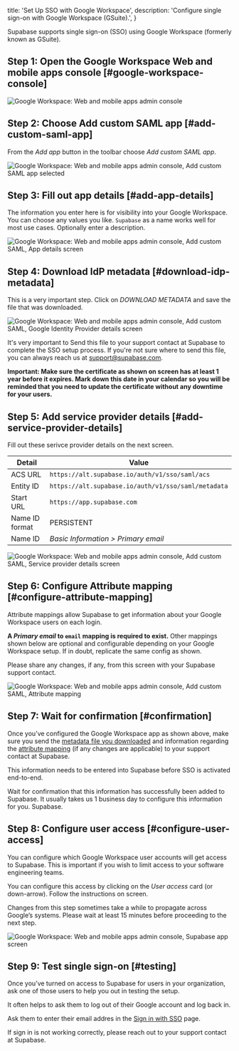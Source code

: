 
  title: 'Set Up SSO with Google Workspace',
  description: 'Configure single sign-on with Google Workspace (GSuite).',
}

Supabase supports single sign-on (SSO) using Google Workspace (formerly known
as GSuite).

## Step 1: Open the Google Workspace Web and mobile apps console [#google-workspace-console]

![Google Workspace: Web and mobile apps admin
console](/docs/img/sso-gsuite-step-01.png)

## Step 2: Choose Add custom SAML app [#add-custom-saml-app]

From the _Add app_ button in the toolbar choose _Add custom SAML app_.

![Google Workspace: Web and mobile apps admin console, Add custom SAML app
selected](/docs/img/sso-gsuite-step-02.png)

## Step 3: Fill out app details [#add-app-details]

The information you enter here is for visibility into your Google Workspace.
You can choose any values you like. `Supabase` as a name works well for most
use cases. Optionally enter a description.

![Google Workspace: Web and mobile apps admin console, Add custom SAML, App
details screen](/docs/img/sso-gsuite-step-03.png)

## Step 4: Download IdP metadata [#download-idp-metadata]

This is a very important step. Click on _DOWNLOAD METADATA_ and save the file
that was downloaded.

![Google Workspace: Web and mobile apps admin console, Add custom SAML, Google
Identity Provider details screen](/docs/img/sso-gsuite-step-04.png)

It's very important to Send this file to your support contact at Supabase to
complete the SSO setup process. If you're not sure where to send this file, you
can always reach us at [support@supabase.com](mailto:support@supabase.com).

**Important: Make sure the certificate as shown on screen has at least 1 year
before it expires. Mark down this date in your calendar so you will be reminded
that you need to update the certificate without any downtime for your users.**

## Step 5: Add service provider details [#add-service-provider-details]

Fill out these serivce provider details on the next screen.

| Detail         | Value                                               |
| -------------- | --------------------------------------------------- |
| ACS URL        | `https://alt.supabase.io/auth/v1/sso/saml/acs`      |
| Entity ID      | `https://alt.supabase.io/auth/v1/sso/saml/metadata` |
| Start URL      | `https://app.supabase.com`                          |
| Name ID format | PERSISTENT                                          |
| Name ID        | _Basic Information > Primary email_                 |

![Google Workspace: Web and mobile apps admin console, Add custom SAML,
Service provider details screen](/docs/img/sso-gsuite-step-05.png)

## Step 6: Configure Attribute mapping [#configure-attribute-mapping]

Attribute mappings allow Supabase to get information about your Google
Workspace users on each login.

**A _Primary email_ to `email` mapping is required to exist.** Other mappings
shown below are optional and configurable depending on your Google Workspace
setup. If in doubt, replicate the same config as shown.

Please share any changes, if any, from this screen with your Supabase support
contact.

![Google Workspace: Web and mobile apps admin console, Add custom SAML,
Attribute mapping](/docs/img/sso-gsuite-step-06.png)

## Step 7: Wait for confirmation [#confirmation]

Once you’ve configured the Google Workspace app as shown above, make sure you
send the [metadata file you downloaded](#download-idp-metadata)
and information regarding the [attribute mapping](#configure-attribute-mappings) (if any
changes are applicable) to your support contact at Supabase.

This information needs to be entered into Supabase before SSO is activated
end-to-end.

Wait for confirmation that this information has successfully been added to
Supabase. It usually takes us 1 business day to configure this information
for you.
Supabase.

## Step 8: Configure user access [#configure-user-access]

You can configure which Google Workspace user accounts will get access to
Supabase. This is important if you wish to limit access to your software
engineering teams.

You can configure this access by clicking on the _User
access_ card (or down-arrow). Follow the instructions on screen.

Changes from this step sometimes take a while to propagate across Google’s
systems. Please wait at least 15 minutes before proceeding to the next step.

![Google Workspace: Web and mobile apps admin console, Supabase app
screen](/docs/img/sso-gsuite-step-08.png)

## Step 9: Test single sign-on [#testing]

Once you’ve turned on access to Supabase for users in your organization, ask
one of those users to help you out in testing the setup.

It often helps to ask them to log out of their Google account and log back in.

Ask them to enter their email addres in the [Sign in with
SSO](https://app.supabase.com/sign-in-sso) page.

If sign in is not working correctly, please reach out to your support contact
at Supabase.


